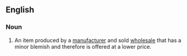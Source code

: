 ==English==

===Noun===
{{en-noun|sg=[[cosmetic]] [[second]]}}

# {{manufacturing}} An item produced by a [[manufacturer]] and sold [[wholesale]] that has a minor blemish and therefore is offered at a lower price.